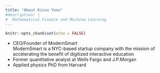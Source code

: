 ```yaml
---
title: "About Kisun Yoon"
#description: |
#  Mathematical Finance and Machine Learning
---
```


```r
knitr::opts_chunk$set(echo = FALSE)
```

* CEO/Founder of ModernSmart\
ModernSmart is a NYC-based startup company with the mission of accelerating the benefit of digitized interactive education\
* Former quantitative analyst at Wells Fargo and J.P.Morgan \
* Applied physics PhD from Harvard\


